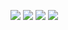 ![](https://wordpressfreezonex.oss-cn-hangzhou.aliyuncs.com/videoTutorial/2.PNG)
![](https://wordpressfreezonex.oss-cn-hangzhou.aliyuncs.com/videoTutorial/3.PNG)
![](https://wordpressfreezonex.oss-cn-hangzhou.aliyuncs.com/videoTutorial/4.PNG)
![](https://wordpressfreezonex.oss-cn-hangzhou.aliyuncs.com/videoTutorial/5.PNG)